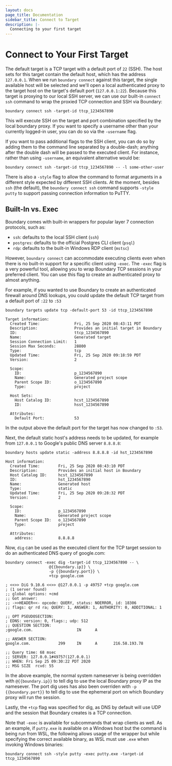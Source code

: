 ```yaml
---
layout: docs
page_title: Documentation
sidebar_title: Connect to Target
description: |-
  Connecting to your first target
---
```


# Connect to Your First Target

The default target is a TCP target with a default port of `22` (SSH). The host
sets for this target contain the default host, which has the address
`127.0.0.1`. When we run `boundary connect` against this target, the single
available host will be selected and we'll open a local authenticated proxy to
the target host on the target's default port (`127.0.0.1:22`). Because this
target is proxying to our local SSH server, we can use our built-in `connect
ssh` command to wrap the proxied TCP connection and SSH via Boundary:

```
boundary connect ssh -target-id ttcp_1234567890
```

This will execute SSH on the target and port combination specified by the local
boundary proxy. If you want to specify a username other than your currently
logged-in user, you can do so via the `-username` flag.

If you want to pass additional flags to the SSH client, you can do so by adding
them to the command line separated by a double-dash; anything after the double
dash will be passed to the executed client. For instance, rather than using
`-username`, an equivalent alternative would be:

```
boundary connect ssh -target-id ttcp_1234567890 -- -l some-other-user
```

There is also a `-style` flag to allow the command to format arguments in a
different style expected by different SSH clients. At the moment, besides `ssh`
(the default), the `boundary connect ssh` command supports `-style putty` to
support passing connection information to PuTTY.

## Built-In vs. Exec

Boundary comes with built-in wrappers for popular layer 7 connection protocols,
such as:

- `ssh`: defaults to the local SSH client (`ssh`)
- `postgres`: defaults to the official Postgres CLI client (`psql`)
- `rdp`: defaults to the built-in Windows RDP client (`mstsc`)

However, `boundary connect` can accommodate executing clients even when there is
no built-in support for a specific client using `-exec`. The `-exec` flag is a
very powerful tool, allowing you to wrap Boundary TCP sessions in your preferred
client. You can use this flag to create an authenticated proxy to almost
anything.

For example, if you wanted to use Boundary to create an authenticated firewall
around DNS lookups, you could update the default TCP target from a default port
of `:22` to `:53`

```
boundary targets update tcp -default-port 53 -id ttcp_1234567890

Target information:
  Created Time:               Fri, 25 Sep 2020 08:43:11 PDT
  Description:                Provides an initial target in Boundary
  ID:                         ttcp_1234567890
  Name:                       Generated target
  Session Connection Limit:   1
  Session Max Seconds:        28800
  Type:                       tcp
  Updated Time:               Fri, 25 Sep 2020 09:18:59 PDT
  Version:                    2

  Scope:
    ID:                       p_1234567890
    Name:                     Generated project scope
    Parent Scope ID:          o_1234567890
    Type:                     project

  Host Sets:
    Host Catalog ID:          hcst_1234567890
    ID:                       hsst_1234567890

  Attributes:
    Default Port:             53
```

In the output above the default port for the target has now changed to `:53`.

Next, the default static host's address needs to be updated, for example from
`127.0.0.1` to Google's public DNS server `8.8.8.8`:

```
boundary hosts update static -address 8.8.8.8 -id hst_1234567890

Host information:
  Created Time:        Fri, 25 Sep 2020 08:43:10 PDT
  Description:         Provides an initial host in Boundary
  Host Catalog ID:     hcst_1234567890
  ID:                  hst_1234567890
  Name:                Generated host
  Type:                static
  Updated Time:        Fri, 25 Sep 2020 09:28:32 PDT
  Version:             2

  Scope:
    ID:                p_1234567890
    Name:              Generated project scope
    Parent Scope ID:   o_1234567890
    Type:              project

  Attributes:
    address:           8.8.8.8
```

Now, `dig` can be used as the executed client for the TCP target session to do
an authenticated DNS query of google.com:

```
boundary connect -exec dig -target-id ttcp_1234567890 -- \
                   @{{boundary.ip}} \
                   -p {{boundary.port}} \
                   +tcp google.com

; <<>> DiG 9.10.6 <<>> @127.0.0.1 -p 49757 +tcp google.com
; (1 server found)
;; global options: +cmd
;; Got answer:
;; ->>HEADER<<- opcode: QUERY, status: NOERROR, id: 18306
;; flags: qr rd ra; QUERY: 1, ANSWER: 1, AUTHORITY: 0, ADDITIONAL: 1

;; OPT PSEUDOSECTION:
; EDNS: version: 0, flags:; udp: 512
;; QUESTION SECTION:
;google.com.                   IN      A

;; ANSWER SECTION:
google.com.            299     IN      A       216.58.193.78

;; Query time: 68 msec
;; SERVER: 127.0.0.1#49757(127.0.0.1)
;; WHEN: Fri Sep 25 09:30:22 PDT 2020
;; MSG SIZE  rcvd: 55
```

In the above example, the normal system nameserver is being overridden with
`@{{boundary.ip}}` to tell dig to use the local Boundary proxy IP as the
namesever. The port dig uses has also been overriden with `-p {{boundary.port}}`
to tell dig to use the ephemeral port on which Boundary proxy will run the
session.

Lastly, the `+tcp` flag was specified for dig, as DNS by
default will use UDP and the session that Boundary creates is a TCP connection.

Note that `-exec` is available for subcommands that wrap clients as well. As an
example, if `putty.exe` is available on a Windows host but the command is being
run from WSL, the following allows usage of the wrapper but while specifying the
correct available binary, as WSL must use `.exe` when invoking Windows binaries:

```
boundary connect ssh -style putty -exec putty.exe -target-id ttcp_1234567890
```